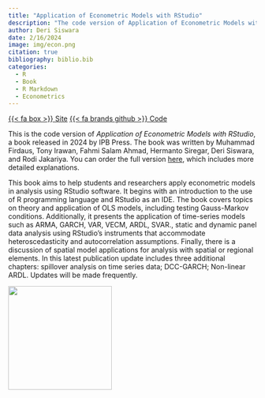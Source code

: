 ```yaml
---
title: "Application of Econometric Models with RStudio"
description: "The code version of Application of Econometric Models with RStudio, a book released in 2023 by IPB Press. The book was written by Muhammad Firdaus, Tony Irawan, Fahmi Salam Ahmad, Hermanto Siregar, Deri Siswara, and Rodi Jakariya. "
author: Deri Siswara
date: 2/16/2024 
image: img/econ.png
citation: true
bibliography: biblio.bib
categories:
  - R
  - Book
  - R Markdown
  - Econometrics
---
```

<span class="listing-btn-group">
<a href="https://dseconometrics.netlify.app/" class="btn" role="button">{{< fa box >}} Site</a>
<a href="https://github.com/derisiswara/ds-econometrics" class="btn" role="button">{{< fa brands github >}} Code</a>

This is the code version of *Application of Econometric Models with RStudio*, a book released in 2024 by IPB Press. The book was written by Muhammad Firdaus, Tony Irawan, Fahmi Salam Ahmad, Hermanto Siregar, Deri Siswara, and Rodi Jakariya. You can order the full version [here](https://bit.ly/buku-jurnal-rstudio2), which includes more detailed explanations.

This book aims to help students and researchers apply econometric models in analysis using RStudio software. It begins with an introduction to the use of R programming language and RStudio as an IDE. The book covers topics on theory and application of OLS models, including testing Gauss-Markov conditions. Additionally, it presents the application of time-series models such as ARMA, GARCH, VAR, VECM, ARDL, SVAR., static and dynamic panel data analysis using RStudio's instruments that accommodate heteroscedasticity and autocorrelation assumptions. Finally, there is a discussion of spatial model applications for analysis with spatial or regional elements. In this latest publication update includes three additional chapters: spillover analysis on time series data; DCC-GARCH; Non-linear ARDL. Updates will be made frequently.

![](https://github.com/derisiswara/ds-econometrics/blob/main/images/cover.jpeg?raw=true){.img-center width=15em fig-alt="book econ logo"}